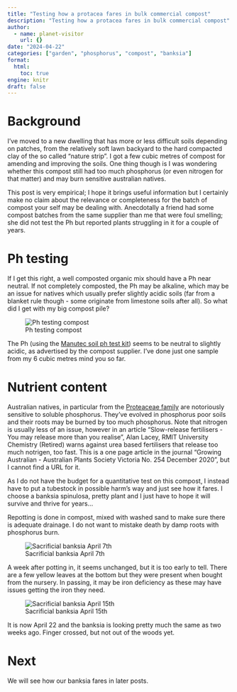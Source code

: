 ```yaml
---
title: "Testing how a protacea fares in bulk commercial compost"
description: "Testing how a protacea fares in bulk commercial compost"
author:
  - name: planet-visitor
    url: {}
date: "2024-04-22"
categories: ["garden", "phosphorus", "compost", "banksia"]
format: 
  html:
    toc: true
engine: knitr
draft: false
---
```


# Background

I've moved to a new dwelling that has more or less difficult soils depending on patches, from the relatively soft lawn backyard to the hard compacted clay of the so called "nature strip". I got a few cubic metres of compost for amending and improving the soils. One thing though is I was wondering whether this compost still had too much phosphorus (or even nitrogen for that matter) and may burn sensitive australian natives.

::: {.callout-note}

This post is very empirical; I hope it brings useful information but I certainly make no claim about the relevance or completeness for the batch of compost your self may be dealing with. Anecdotally a friend had some compost batches from the same supplier than me that were foul smelling; she did not test the Ph but reported plants struggling in it for a couple of years.

:::

# Ph testing 

If I get this right, a well composted organic mix should have a Ph near neutral. If not completely composted, the Ph may be alkaline, which may be an issue for natives which usually prefer slightly acidic soils (far from a blanket rule though - some originate from limestone soils after all). So what did I get with my big compost pile?

![Ph testing compost](./001.png "Ph testing compost")

The Ph (using the [Manutec soil ph test kit](https://www.manutec.com.au/product-detail/MTO8000/)) seems to be neutral to slightly acidic, as advertised by the compost supplier. I've done just one sample from my 6 cubic metres mind you so far.

# Nutrient content

Australian natives, in particular from the [Proteaceae family](https://en.wikipedia.org/wiki/Proteaceae) are notoriously sensitive to soluble phosphorus. They've evolved in phosphorus poor soils and their roots may be burned by too much phosphorus. Note that nitrogen is usually less of an issue, however in an article "Slow-release fertilisers - You may release more than you realise", Alan Lacey, RMIT University Chemistry (Retired) warns against urea based fertilisers that release too much notrigen, too fast. This is a one page article in the journal "Growing Australian - Australian Plants Society Victoria No. 254 December 2020", but I cannot find a URL for it.

As I do not have the budget for a quantitative test on this compost, I instead have to put a tubestock in possible harm's way and just see how it fares. I choose a banksia spinulosa, pretty plant and I just have to hope it will survive and thrive for years...

Repotting is done in compost, mixed with washed sand to make sure there is adequate drainage. I do not want to mistake death by damp roots with phosphorus burn.

![Sacrificial banksia April 7th](./002.png "Sacrificial banksia April 7th")

A week after potting in, it seems unchanged, but it is too early to tell. There are a few yellow leaves at the bottom but they were present when bought from the nursery. In passing, it may be iron deficiency as these may have issues getting the iron they need.

![Sacrificial banksia April 15th](./003.png "Sacrificial banksia April 15th")

It is now April 22 and the banksia is looking pretty much the same as two weeks ago. Finger crossed, but not out of the woods yet.
 
# Next

We will see how our banksia fares in later posts.